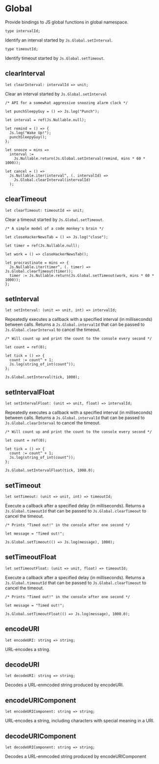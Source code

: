 # Global

<Intro>

Provide bindings to JS global functions in global namespace.

</Intro>

```re sig
type intervalId;
```

Identify an interval started by `Js.Global.setInterval`.

```re sig
type timeoutId;
```

Identify timeout started by `Js.Global.setTimeout`.

## clearInterval

```re sig
let clearInterval: intervalId => unit;
```

Clear an interval started by `Js.Global.setInterval`

```re example
/* API for a somewhat aggressive snoozing alarm clock */

let punchSleepyGuy = () => Js.log("Punch");

let interval = ref(Js.Nullable.null);

let remind = () => {
  Js.log("Wake Up!");
  punchSleepyGuy();
};

let snooze = mins =>
  interval :=
    Js.Nullable.return(Js.Global.setInterval(remind, mins * 60 * 1000));

let cancel = () =>
  Js.Nullable.iter(interval^, (. intervalId) =>
    Js.Global.clearInterval(intervalId)
  );
```

## clearTimeout

```re sig
let clearTimeout: timeoutId => unit;
```

Clear a timeout started by `Js.Global.setTimeout`.

```re example
/* A simple model of a code monkey's brain */

let closeHackerNewsTab = () => Js.log("close");

let timer = ref(Js.Nullable.null);

let work = () => closeHackerNewsTab();

let procrastinate = mins => {
  Js.Nullable.iter(timer^, (. timer) => Js.Global.clearTimeout(timer));
  timer := Js.Nullable.return(Js.Global.setTimeout(work, mins * 60 * 1000));
};
```

## setInterval

```re sig
let setInterval: (unit => unit, int) => intervalId;
```

Repeatedly executes a callback with a specified interval (in milliseconds) between calls.
Returns a `Js.Global.intervalId` that can be passed to `Js.Global.clearInterval` to cancel the timeout.

```re example
/* Will count up and print the count to the console every second */

let count = ref(0);

let tick = () => {
  count := count^ + 1;
  Js.log(string_of_int(count^));
};

Js.Global.setInterval(tick, 1000);
```

## setIntervalFloat

```re sig
let setIntervalFloat: (unit => unit, float) => intervalId;
```

Repeatedly executes a callback with a specified interval (in milliseconds) between calls.
Returns a `Js.Global.intervalId` that can be passed to `Js.Global.clearInterval` to cancel the timeout.

```re example
/* Will count up and print the count to the console every second */

let count = ref(0);

let tick = () => {
  count := count^ + 1;
  Js.log(string_of_int(count^));
};

Js.Global.setIntervalFloat(tick, 1000.0);
```

## setTimeout

```re sig
let setTimeout: (unit => unit, int) => timeoutId;
```

Execute a callback after a specified delay (in milliseconds).
Returns a `Js.Global.timeoutId` that can be passed to `Js.Global.clearTimeout` to cancel the timeout.

```re example
/* Prints "Timed out!" in the console after one second */

let message = "Timed out!";

Js.Global.setTimeout(() => Js.log(message), 1000);
```

## setTimeoutFloat

```re sig
let setTimeoutFloat: (unit => unit, float) => timeoutId;
```

Execute a callback after a specified delay (in milliseconds).
Returns a `Js.Global.timeoutId` that can be passed to `Js.Global.clearTimeout` to cancel the timeout.

```re example
/* Prints "Timed out!" in the console after one second */

let message = "Timed out!";

Js.Global.setTimeoutFloat(() => Js.log(message), 1000.0);
```

## encodeURI

```re sig
let encodeURI: string => string;
```

URL-encodes a string.

## decodeURI

```re sig
let decodeURI: string => string;
```

Decodes a URL-enmcoded string produced by encodeURI.

## encodeURIComponent

```re sig
let encodeURIComponent: string => string;
```

URL-encodes a string, including characters with special meaning in a URI.

## decodeURIComponent

```re sig
let decodeURIComponent: string => string;
```

Decodes a URL-enmcoded string produced by encodeURIComponent
